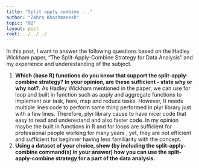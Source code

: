 ```yaml
---
title: "Split apply combine ..."
author: "Zahra Khoshmanesh"
topic: "02"
layout: post
root: ../../../
---
```


In this post, I want to answer the following questions based on the Hadley Wickham paper, "The Split-Apply-Combine Strategy for Data
Analysis" and my experience and underestanding of the subject.

1. **Which (base R) functions do you know that support the split-apply-combine strategy? In your opinion, are these sufficient - state why or why not?**. 
As Hadley Wickham mentioned in the paper, we can use for loop and built in function such as apply and aggregate functions to implement our task, here, map and reduce tasks. However, It needs multiple lines code to perform same thing performed in plyr library just with a few lines. Therefore, plyr library cause to have nicer code that easy to read and underestand and also faster code. In my opinion maybe the built in functions in R and for loops are sufficient for professional people working for many years , yet, they are not efficient and sufficient for beginner having less familiarity with the concept.
2. **Using a dataset of your choice, show (by including the split-apply-combine command(s) in your answer) how you can use the split-apply-combine strategy for a part of the data analysis.**





